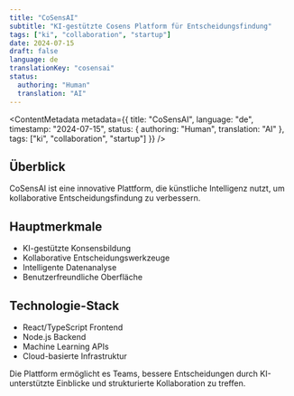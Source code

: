 ```yaml
---
title: "CoSensAI"
subtitle: "KI-gestützte Cosens Platform für Entscheidungsfindung"
tags: ["ki", "collaboration", "startup"]
date: 2024-07-15
draft: false
language: de
translationKey: "cosensai"
status:
  authoring: "Human"
  translation: "AI"
---
```



<Headline 
  title="CoSensAI"
  subtitle="KI-gestützte Entscheidungsfindung"
  tagline="Projekt"
/>

<ContentMetadata metadata={{
  title: "CoSensAI",
  language: "de",
  timestamp: "2024-07-15",
  status: { authoring: "Human", translation: "AI" },
  tags: ["ki", "collaboration", "startup"]
}} />

## Überblick

CoSensAI ist eine innovative Plattform, die künstliche Intelligenz nutzt, um kollaborative Entscheidungsfindung zu verbessern.

## Hauptmerkmale

- KI-gestützte Konsensbildung
- Kollaborative Entscheidungswerkzeuge
- Intelligente Datenanalyse
- Benutzerfreundliche Oberfläche

## Technologie-Stack

- React/TypeScript Frontend
- Node.js Backend
- Machine Learning APIs
- Cloud-basierte Infrastruktur

Die Plattform ermöglicht es Teams, bessere Entscheidungen durch KI-unterstützte Einblicke und strukturierte Kollaboration zu treffen.
